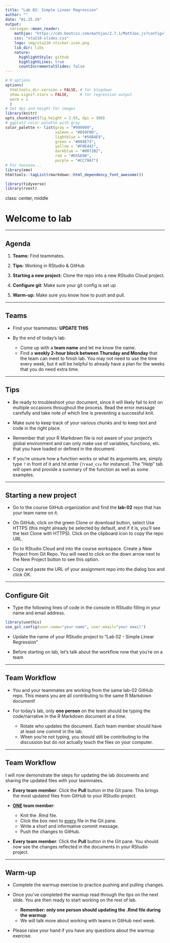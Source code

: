 ```yaml
---
title: "Lab 02: Simple Linear Regression"
author: ""
date: "01.25.19"
output:
  xaringan::moon_reader:
    mathjax: "https://cdn.bootcss.com/mathjax/2.7.1/MathJax.js?config=TeX-MML-AM_HTMLorMML"
    css: "sta210-slides.css"
    logo: img/sta210-sticker-icon.png
    lib_dir: libs
    nature:
      highlightStyle: github
      highlightLines: true
      countIncrementalSlides: false
---
```


```r
# R options
options(
  htmltools.dir.version = FALSE, # for blogdown
  show.signif.stars = FALSE,     # for regression output
  warm = 1
  )
# Set dpi and height for images
library(knitr)
opts_chunk$set(fig.height = 2.65, dpi = 300) 
# ggplot2 color palette with gray
color_palette <- list(gray = "#999999", 
                      salmon = "#E69F00", 
                      lightblue = "#56B4E9", 
                      green = "#009E73", 
                      yellow = "#F0E442", 
                      darkblue = "#0072B2", 
                      red = "#D55E00", 
                      purple = "#CC79A7")
# For nonsese...
library(emo)
htmltools::tagList(rmarkdown::html_dependency_font_awesome())
```

```r
library(tidyverse)
library(rvest)
```

class: center, middle

# Welcome to lab

---

## Agenda

1. **Teams:** Find teammates.

2. **Tips:** Working in RStudio & GitHub

3. **Starting a new project:** Clone the repo into a new RStudio Cloud project.

4. **Configure git**: Make sure your git config is set up

5. **Warm-up:** Make sure you know how to push and pull.


---
    
## Teams

- Find your teammates: **UPDATE THIS**

- By the end of today's lab: 
    - Come up with a **team name** and let me know the name.
    - Find a **weekly 2-hour block between Thursday and Monday** that the team can meet to finish lab. You may not need to use the time every week, but it will be helpful to already have a plan for the weeks that you do need extra time.

---

## Tips

- Be ready to troubleshoot your document, since it will likely fail to knit on multiple occasions throughout the process. Read the error message carefully and take note of which line is preventing a successful knit.

- Make sure to keep track of your various chunks and to keep text and code in the right place.

- Remember that your R Markdown file is not aware of your project's global environment and can only make use of variables, functions, etc. that you have loaded or defined in the document.

- If you're unsure how a function works or what its arguments are, simply type `?` in front of it and hit enter (`?read_csv` for instance). The "Help" tab will open and provide a summary of the function as well as some examples.

---

## Starting a new project

- Go to the course GitHub organization and find the **lab-02** repo that has your team name on it.

- On GitHub, click on the green Clone or download button, select Use HTTPS (this might already be selected by default, and if it is, you’ll see the text Clone with HTTPS). Click on the clipboard icon to copy the repo URL.

- Go to RStudio Cloud and into the course workspace. Create a New Project from Git Repo. You will need to click on the down arrow next to the New Project button to see this option.

- Copy and paste the URL of your assignment repo into the dialog box and click OK. 

---

## Configure Git

- Type the following lines of code in the console in RStudio filling in your name and email address.

```r
library(usethis)
use_git_config(user.name="your name", user.email="your email")
```

- Update the name of your RStudio project to "Lab 02 - Simple Linear Regression"

- Before starting on lab, let's talk about the workflow now that you're on a team

---

## Team Workflow

- You and your teammates are working from the same lab-02 GitHub repo. This means you are all contributing to the same R Markdown document!

- For today's lab, only **one person** on the team should be typing the code/narrative in the R Markdown document at a time. 
    - Rotate who updates the document. Each team member should have at least one commit in the lab.
    - When you're not typing, you should still be contributing to the discussion but do not actually touch the files on your computer.

---

## Team Workflow

I will now demonstrate the steps for updating the lab documents and sharing the updated files with your teammates. 

- **Every team member**: Click the **Pull** button in the Git pane. This brings the most updated files from GitHub to your RStudio project. 

- **<u>ONE</u> team member**:
  - Knit the .Rmd file. 
  - Click the box next to <u>every</u> file in the Git pane.
  - Write a short and informative commit message. 
  - Push the changes to GitHub.

- **Every team member**: Click the **Pull** button in the Git pane. You should now see the changes reflected in the documents in your RStudio project.

---

## Warm-up

- Complete the warmup exercise to practice pushing and pulling changes.

- Once you've completed the warmup read through the tips on the next slide. You are then ready to start working on the rest of lab.
    - **Remember: only one person should updating the .Rmd file during the warmup**
    - We will talk more about working with teams in GitHub next week.

- Please raise your hand if you have any questions about the warmup exercise. 

